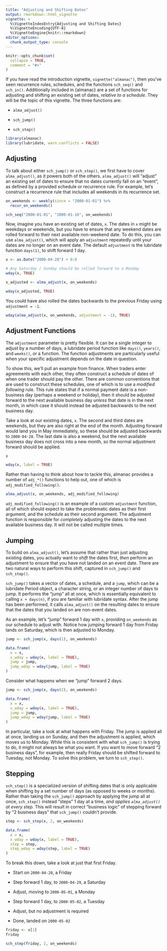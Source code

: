 ```yaml
---
title: "Adjusting and Shifting Dates"
output: rmarkdown::html_vignette
vignette: >
  %\VignetteIndexEntry{Adjusting and Shifting Dates}
  %\VignetteEncoding{UTF-8}
  %\VignetteEngine{knitr::rmarkdown}
editor_options: 
  chunk_output_type: console
---
```


```r
knitr::opts_chunk$set(
  collapse = TRUE,
  comment = "#>"
)
```

If you have read the introduction vignette, `vignette("almanac")`, then you've seen recurrence rules, schedules, and the functions `sch_seq()` and `sch_in()`. Additionally included in {almanac} are a set of functions for adjusting and shifting an existing set of dates, _relative to a schedule_. They will be the topic of this vignette. The three functions are:

- `alma_adjust()`

- `sch_jump()`

- `sch_step()`

```r
library(almanac)
library(lubridate, warn.conflicts = FALSE)
```

## Adjusting

To talk about either `sch_jump()` or `sch_step()`, we first have to cover `alma_adjust()`, as it powers both of the others. `alma_adjust()` will "adjust" an existing set of dates to ensure that no dates currently fall on an "event", as defined by a provided schedule or recurrence rule. For example, let's construct a recurrence rule that includes all weekends in its recurrence set.

```r
on_weekends <- weekly(since = "2000-01-01") %>% 
  recur_on_weekends()

sch_seq("2000-01-01", "2000-01-16", on_weekends)
```

Now, imagine you have an existing set of dates, `x`. The dates in `x` might be weekdays or weekends, but you have to ensure that any weekend dates are rolled forward to their next available non-weekend date. To do this, you can use `alma_adjust()`, which will apply an `adjustment` repeatedly until your dates are no longer on an event date. The default `adjustment` is the lubridate function `days(1)`, to shift forward 1 day.

```r
x <- as.Date("2000-04-28") + 0:8

# Any Saturday / Sunday should be rolled forward to a Monday
wday(x, TRUE)

x_adjusted <- alma_adjust(x, on_weekends)

wday(x_adjusted, TRUE)
```

You could have also rolled the dates backwards to the previous Friday using `adjustment = -1`.

```r
wday(alma_adjust(x, on_weekends, adjustment = -1), TRUE)
```

## Adjustment Functions

The `adjustment` parameter is pretty flexible. It can be a single integer to adjust by a number of days, a lubridate period function like `days()`, `years()`, and `weeks()`, or a function. The function adjustments are particularly useful when your specific adjustment depends on the date in question.

To show this, we'll pull an example from finance. When traders enter agreements with each other, they often construct a schedule of dates of when one trader should pay the other. There are common conventions that are used to construct these schedules, one of which is to use a _modified following_ rule. This rule states that if a normal payment date is a non-business day (perhaps a weekend or holiday), then it should be adjusted forward to the next available business day _unless_ that date is in the next month, in which case it should instead be adjusted backwards to the next business day.

Take a look at our existing dates, `x`. The second and third dates are weekends, but they are also right at the end of the month. Adjusting forward would land you in May immediately, so these should be adjusted backwards to `2000-04-28`. The last date is also a weekend, but the next available business day does not cross into a new month, so the normal adjustment forward should be applied.

```r
x

wday(x, label = TRUE)
```

Rather than having to think about how to tackle this, almanac provides a number of `adj_*()` functions to help out, one of which is `adj_modified_following()`.

```r
alma_adjust(x, on_weekends, adj_modified_following)
```

`adj_modified_following()` is an example of a custom `adjustment` function, all of which should expect to take the problematic dates as their first argument, and the schedule as their second argument. The adjustment function is responsible for _completely_ adjusting the dates to the next available business day. It will not be called multiple times.

## Jumping

To build on `alma_adjust()`, let's assume that rather than just adjusting existing dates, you actually want to _shift_ the dates first, _then_ perform an adjustment to ensure that you have not landed on an event date. There are two natural ways to perform this shift, captured in `sch_jump()` and `sch_step()`.

`sch_jump()` takes a vector of dates, a schedule, and a `jump`, which can be a lubridate Period object, a character string, or an integer number of days to jump. It performs the "jump" all at once, which is essentially equivalent to calling `x + days(n)`, if you are familiar with lubridate syntax. After the jump has been performed, it calls `alma_adjust()` on the resulting dates to ensure that the dates that you landed on are non-event dates.

As an example, let's "jump" forward 1 day with `x`, providing `on_weekends` as our schedule to adjust with. Notice how jumping forward 1 day from Friday lands on Saturday, which is then adjusted to Monday.

```r
jump <- sch_jump(x, days(1), on_weekends)

data.frame(
  x = x,
  x_wday = wday(x, label = TRUE),
  jump = jump,
  jump_wday = wday(jump, label = TRUE)
)
```

Consider what happens when we "jump" forward 2 days.

```r
jump <- sch_jump(x, days(2), on_weekends)

data.frame(
  x = x,
  x_wday = wday(x, label = TRUE),
  jump = jump,
  jump_wday = wday(jump, label = TRUE)
)
```

In particular, take a look at what happens with Friday. The jump is applied all at once, landing us on Sunday, and then the adjustment is applied, which moves us to Monday. While this is consistent with what `sch_jump()` is trying to do, it might not always be what you want. If you want to move forward "2 business days", for example, then really Friday should be shifted forward to Tuesday, not Monday. To solve this problem, we turn to `sch_step()`.

## Stepping

`sch_step()` is a specialized version of shifting dates that is only applicable when shifting by a set number of days (as opposed to weeks or months). Rather than taking the `sch_jump()` approach by applying the jump all at once, `sch_step()` instead "steps" 1 day at a time, _and applies `alma_adjust()` at every step_. This will result in correct "business logic" of stepping forward by "2 business days" that `sch_jump()` couldn't provide.

```r
step <- sch_step(x, 2, on_weekends)

data.frame(
  x = x,
  x_wday = wday(x, label = TRUE),
  step = step,
  step_wday = wday(step, label = TRUE)
)
```

To break this down, take a look at just that first Friday.

- Start on `2000-04-28`, a Friday

- Step forward 1 day, to `2000-04-29`, a Saturday

- Adjust, moving to `2000-05-01`, a Monday

- Step forward 1 day, to `2000-05-02`, a Tuesday

- Adjust, but no adjustment is required

- Done, landed on `2000-05-02`

```r
friday <- x[1]
friday

sch_step(friday, 2, on_weekends)
```







